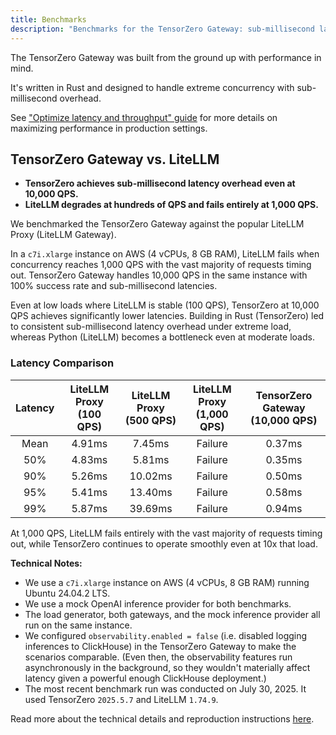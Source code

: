 ```yaml
---
title: Benchmarks
description: "Benchmarks for the TensorZero Gateway: sub-millisecond latency overhead under extreme load"
---
```


The TensorZero Gateway was built from the ground up with performance in mind.

It's written in Rust and designed to handle extreme concurrency with sub-millisecond overhead.

<Tip>

See ["Optimize latency and throughput" guide](/gateway/optimize-latency-and-throughput/) for more details on maximizing performance in production settings.

</Tip>

## TensorZero Gateway vs. LiteLLM

- **TensorZero achieves sub-millisecond latency overhead even at 10,000 QPS.**
- **LiteLLM degrades at hundreds of QPS and fails entirely at 1,000 QPS.**

We benchmarked the TensorZero Gateway against the popular LiteLLM Proxy (LiteLLM Gateway).

In a `c7i.xlarge` instance on AWS (4 vCPUs, 8 GB RAM), LiteLLM fails when concurrency reaches 1,000 QPS with the vast majority of requests timing out.
TensorZero Gateway handles 10,000 QPS in the same instance with 100% success rate and sub-millisecond latencies.

Even at low loads where LiteLLM is stable (100 QPS), TensorZero at 10,000 QPS achieves significantly lower latencies.
Building in Rust (TensorZero) led to consistent sub-millisecond latency overhead under extreme load, whereas Python (LiteLLM) becomes a bottleneck even at moderate loads.

### Latency Comparison

| Latency | LiteLLM Proxy <br /> (100 QPS) | LiteLLM Proxy <br /> (500 QPS) | LiteLLM Proxy <br /> (1,000 QPS) | TensorZero Gateway <br /> (10,000 QPS) |
| :-----: | :----------------------------: | :----------------------------: | :------------------------------: | :------------------------------------: |
|  Mean   |             4.91ms             |             7.45ms             |             Failure              |                 0.37ms                 |
|   50%   |             4.83ms             |             5.81ms             |             Failure              |                 0.35ms                 |
|   90%   |             5.26ms             |            10.02ms             |             Failure              |                 0.50ms                 |
|   95%   |             5.41ms             |            13.40ms             |             Failure              |                 0.58ms                 |
|   99%   |             5.87ms             |            39.69ms             |             Failure              |                 0.94ms                 |

At 1,000 QPS, LiteLLM fails entirely with the vast majority of requests timing out, while TensorZero continues to operate smoothly even at 10x that load.

**Technical Notes:**

- We use a `c7i.xlarge` instance on AWS (4 vCPUs, 8 GB RAM) running Ubuntu 24.04.2 LTS.
- We use a mock OpenAI inference provider for both benchmarks.
- The load generator, both gateways, and the mock inference provider all run on the same instance.
- We configured `observability.enabled = false` (i.e. disabled logging inferences to ClickHouse) in the TensorZero Gateway to make the scenarios comparable. (Even then, the observability features run asynchronously in the background, so they wouldn't materially affect latency given a powerful enough ClickHouse deployment.)
- The most recent benchmark run was conducted on July 30, 2025. It used TensorZero `2025.5.7` and LiteLLM `1.74.9`.

Read more about the technical details and reproduction instructions [here](https://github.com/tensorzero/tensorzero/tree/main/gateway/benchmarks).
